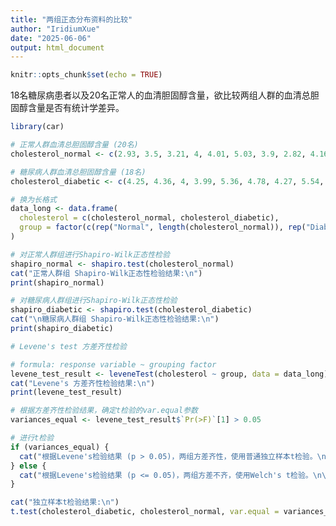 ---
title: "两组正态分布资料的比较"
author: "IridiumXue"
date: "2025-06-06"
output: html_document
---

```{r setup, include=FALSE}
knitr::opts_chunk$set(echo = TRUE)
```

18名糖尿病患者以及20名正常人的血清胆固醇含量，欲比较两组人群的血清总胆固醇含量是否有统计学差异。

```{r dataset} 

library(car)

# 正常人群血清总胆固醇含量 (20名)
cholesterol_normal <- c(2.93, 3.5, 3.21, 4, 4.01, 5.03, 3.9, 2.82, 4.16, 3.48, 3.63, 3.3, 3.53, 3.72, 4.03, 4.65, 4.29, 4.22, 3.01, 3.56)

# 糖尿病人群血清总胆固醇含量 (18名)
cholesterol_diabetic <- c(4.25, 4.36, 4, 3.99, 5.36, 4.78, 4.27, 5.54, 4.47, 5.21, 5.03, 4.67, 4.89, 4.36, 4.73, 4.28, 5.36, 4.3)

# 换为长格式
data_long <- data.frame(
  cholesterol = c(cholesterol_normal, cholesterol_diabetic),
  group = factor(c(rep("Normal", length(cholesterol_normal)), rep("Diabetic", length(cholesterol_diabetic))))
)

```

```{r 正态检验}

# 对正常人群组进行Shapiro-Wilk正态性检验
shapiro_normal <- shapiro.test(cholesterol_normal)
cat("正常人群组 Shapiro-Wilk正态性检验结果:\n")
print(shapiro_normal)

# 对糖尿病人群组进行Shapiro-Wilk正态性检验
shapiro_diabetic <- shapiro.test(cholesterol_diabetic)
cat("\n糖尿病人群组 Shapiro-Wilk正态性检验结果:\n")
print(shapiro_diabetic)

```

```{r 方差齐性检验}

# Levene's test 方差齐性检验

# formula: response variable ~ grouping factor
levene_test_result <- leveneTest(cholesterol ~ group, data = data_long)
cat("Levene's 方差齐性检验结果:\n")
print(levene_test_result)

```

```{r t test}

# 根据方差齐性检验结果，确定t检验的var.equal参数
variances_equal <- levene_test_result$`Pr(>F)`[1] > 0.05

# 进行t检验
if (variances_equal) {
  cat("根据Levene's检验结果 (p > 0.05)，两组方差齐性，使用普通独立样本t检验。\n\n")
} else {
  cat("根据Levene's检验结果 (p <= 0.05)，两组方差不齐，使用Welch's t检验。\n\n")
}

cat("独立样本t检验结果:\n")
t.test(cholesterol_diabetic, cholesterol_normal, var.equal = variances_equal)

```
